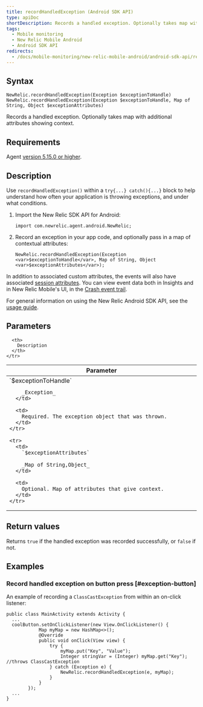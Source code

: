 ```yaml
---
title: recordHandledException (Android SDK API)
type: apiDoc
shortDescription: Records a handled exception. Optionally takes map with additional attributes showing context.
tags:
  - Mobile monitoring
  - New Relic Mobile Android
  - Android SDK API
redirects:
  - /docs/mobile-monitoring/new-relic-mobile-android/android-sdk-api/recordhandledexception
---
```


## Syntax

```
NewRelic.recordHandledException(Exception $exceptionToHandle)
NewRelic.recordHandledException(Exception $exceptionToHandle, Map of String, Object $exceptionAttributes)
```

Records a handled exception. Optionally takes map with additional attributes showing context.

## Requirements

Agent [version 5.15.0 or higher](/docs/release-notes/mobile-release-notes/android-release-notes).

## Description

Use `recordHandledException()` within a `try{...} catch(){...}` block to help understand how often your application is throwing exceptions, and under what conditions.

1. Import the New Relic SDK API for Android:

   ```
   import com.newrelic.agent.android.NewRelic;
   ```
2. Record an exception in your app code, and optionally pass in a map of contextual attributes:

   ```
   NewRelic.recordHandledException(Exception <var>$exceptionToHandle</var>, Map of String, Object <var>$exceptionAttributes</var>);
   ```

In addition to associated custom attributes, the events will also have associated [session attributes](/docs/insights/insights-data-sources/default-attributes/mobile-default-attributes-insights). You can view event data both in Insights and in New Relic Mobile's UI, in the [Crash event trail](https://docs.newrelic.com/docs/mobile-monitoring/mobile-monitoring-ui/crashes/mobile-crash-event-trail).

For general information on using the New Relic Android SDK API, see the [usage guide](/docs/mobile-monitoring/new-relic-mobile-android/install-configure/work-android-sdk-api).

## Parameters

<table>
  <thead>
    <tr>
      <th width="25%">
        Parameter
      </th>

      <th>
        Description
      </th>
    </tr>
  </thead>

  <tbody>
    <tr>
      <td>
        `$exceptionToHandle`

        _Exception_
      </td>

      <td>
        Required. The exception object that was thrown.
      </td>
    </tr>

    <tr>
      <td>
        `$exceptionAttributes`

        _Map of String,Object_
      </td>

      <td>
        Optional. Map of attributes that give context.
      </td>
    </tr>
  </tbody>
</table>

## Return values

Returns `true` if the handled exception was recorded successfully, or `false` if not.

## Examples

### Record handled exception on button press [#exception-button]

An example of recording a `ClassCastException` from within an on-click listener:

```
public class MainActivity extends Activity {
  ...
  coolButton.setOnClickListener(new View.OnClickListener() {
            Map myMap = new HashMap<>();
            @Override
            public void onClick(View view) {
                try {
                    myMap.put("Key", "Value");
                    Integer stringVar = (Integer) myMap.get("Key"); //throws ClassCastException
                } catch (Exception e) {
                    NewRelic.recordHandledException(e, myMap);
                }
            }
        });
  ...
}
```

